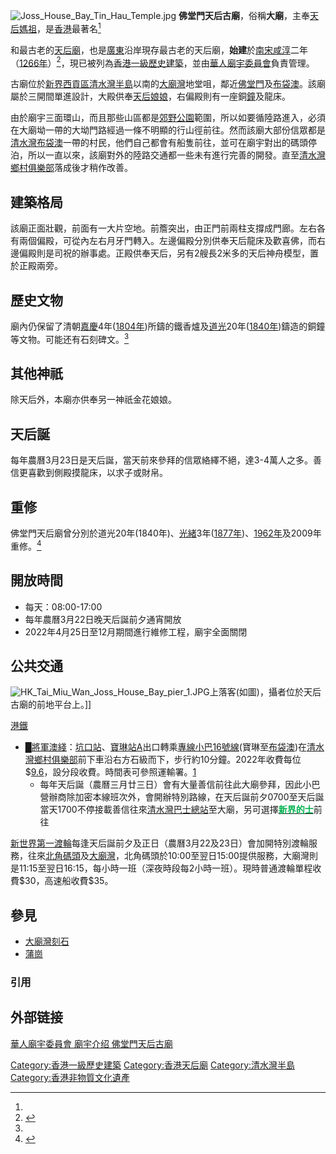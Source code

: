 {{coord|22|16|13.9728|N|114|17|23.8848|E|region:HK_type:isle|display=title}}
[[File:Joss_House_Bay_Tin_Hau_Temple.jpg|thumb]]
'''佛堂門天后古廟'''，俗稱'''大廟'''，主奉[[媽祖|天后]][[媽祖|媽祖]]，是[[香港|香港]]最著名<ref name=百載鑪峰1982/11/12>{{Cite web |url=http://app4.rthk.hk/special/rthkmemory/details/hk-footprints/102 |title=《百載鑪峰》1982年第十一集·民間信仰 |accessdate=2017-07-28 |archive-date=2017-07-28 |archive-url=https://web.archive.org/web/20170728091541/http://app4.rthk.hk/special/rthkmemory/details/hk-footprints/102 |dead-url=no }}</ref>和最古老的[[天后廟|天后廟]]，也是[[廣東|廣東]]沿岸現存最古老的天后廟，'''始建'''於[[南宋|南宋]][[咸淳|咸淳]]二年（[[1266年|1266年]]）<ref name=新安縣志>{{Cite web |url=https://zh.wikipedia.org/w/index.php?title=%E6%9D%B1%E9%BE%8D%E6%B4%B2%E7%82%AE%E5%8F%B0&oldid=35180004 |title=「佛堂門在鯉魚門之東南……其北曰北佛堂，其南曰南佛堂，兩邊皆有天后古廟。北廟創於宋，石刻碑文數行，字如碗大，歲久漫滅，內咸淳二年四字尚可識。廟右曰碇齒灣…… 《新安縣志》．卷之四．山水略 |accessdate=2017-07-22 |archive-date=2017-05-27 |archive-url=https://web.archive.org/web/20170527234129/https://zh.wikipedia.org/w/index.php?title=%E6%9D%B1%E9%BE%8D%E6%B4%B2%E7%82%AE%E5%8F%B0&oldid=35180004 |dead-url=no }}</ref>，現已被列為[[香港一級歷史建築|香港一級歷史建築]]，並由[[華人廟宇委員會|華人廟宇委員會]]負責管理。

古廟位於[[新界|新界]][[西貢區|西貢區]][[清水灣半島|清水灣半島]]以南的[[大廟灣|大廟灣]]地堂咀，鄰近[[佛堂門|佛堂門]]及[[布袋澳|布袋澳]]。該廟屬於三開間單進設計，大殿供奉[[天后娘娘|天后娘娘]]，右偏殿則有一座銅[[鐘|鐘]]及龍床。

由於廟宇三面環山，而且那些山區都是[[郊野公園|郊野公園]]範圍，所以如要循陸路進入，必須在大廟坳一帶的大坳門路經過一條不明顯的行山徑前往。然而該廟大部份信眾都是[[清水灣|清水灣]][[布袋澳|布袋澳]]一帶的村民，他們自己都會有船隻前往，並可在廟宇對出的碼頭停泊，所以一直以來，該廟對外的陸路交通都一些未有進行完善的開發。直至[[清水灣鄉村俱樂部|清水灣鄉村俱樂部]]落成後才稍作改善。

==建築格局== 
該廟正面壯觀，前面有一大片空地。前簷突出，由正門前兩柱支撐成門廊。左右各有兩個偏殿，可從內左右月牙門轉入。左邊偏殿分別供奉天后龍床及歡喜佛，而右邊偏殿則是司祝的辦事處。正殿供奉天后，另有2艘長2米多的天后神舟模型，置於正殿兩旁。 
  
==歷史文物==
廟內仍保留了清朝[[嘉慶|嘉慶]]4年([[1804年|1804年]])所鑄的鐵香爐及[[道光|道光]]20年([[1840年|1840年]])鑄造的銅鐘等文物。可能还有{{fact|现已不存的}}石刻碑文。<ref name=新安縣志 />{{dubious||}}

==其他神祇 ==
除天后外，本廟亦供奉另一神祇金花娘娘。  
  
==天后誕==
每年農曆3月23日是天后誕，當天前來參拜的信眾絡繹不絕，達3-4萬人之多。善信更喜歡到側殿摸龍床，以求子或財帛。 
  
==重修==
佛堂門天后廟曾分別於道光20年(1840年)、[[光緒|光緒]]3年([[1877年|1877年]])、[[1962年|1962年]]及2009年重修。<ref>{{Cite web |url=http://www.ctc.org.hk/b5/directcontrol/temple20.asp |title=華人廟宇委員會 廟宇介绍 佛堂門天后古廟 |accessdate=2019-12-05 |archive-date=2020-04-28 |archive-url=https://web.archive.org/web/20200428170835/http://www.ctc.org.hk/b5/directcontrol/temple20.asp |dead-url=no }}</ref>

==開放時間==
*每天：08:00-17:00
*每年農曆3月22日晚天后誕前夕通宵開放
*2022年4月25日至12月期間進行維修工程，廟宇全面關閉

==公共交通==

[[File:HK_Tai_Miu_Wan_Joss_House_Bay_pier_1.JPG|thumb]]上落客(如圖)，攝者位於天后古廟的前地平台上。]]
;[[港鐵|港鐵]]
*<span style="color:{{將軍澳綫色彩}}">█</span>[[將軍澳綫|將軍澳綫]]：[[坑口站_(香港)|坑口站]]、[[寶琳站|寶琳站]]A出口轉乘[[新界區專線小巴16線|專線小巴16號線]](寶琳至[[布袋澳|布袋澳]])在[[清水灣鄉村俱樂部|清水灣鄉村俱樂部]]前下車沿右方石級而下，步行約10分鐘。2022年收費每位$[https://h2-app-rr.hkemobility.gov.hk/ris_page/get_gmb_detail.php?route_id=2006641&lang=TC 9.6]，設分段收費。時間表可參照運輸署。[https://h2-app-rr.hkemobility.gov.hk/ris_page/get_gmb_detail.php?route_id=2006641&lang=TC]
**每年天后誕（農曆三月廿三日）會有大量善信前往此大廟參拜，因此小巴營辦商除加密本線班次外，會開辦特別路線，在天后誕前夕0700至天后誕當天1700不停接載善信往來[[清水灣巴士總站|清水灣巴士總站]]至大廟，另可選擇[[香港的士|'''<span style="color: #00B14F;">新界的士</span>''']]前往

[[新世界第一渡輪|新世界第一渡輪]]每逢天后誕前夕及正日（農曆3月22及23日）會加開特別渡輪服務，往來[[北角碼頭|北角碼頭]]及[[大廟灣|大廟灣]]，北角碼頭於10:00至翌日15:00提供服務，大廟灣則是11:15至翌日16:15，每小時一班（深夜時段每2小時一班）。現時普通渡輪單程收費$30，高速船收費$35。

==參見==
*[[大廟灣刻石|大廟灣刻石]]<!---在佛堂門天后廟后面的山坡上。道路梯级的尽头即为刻石之处？？？？--->
*[[蒲崗|蒲崗]]

===引用===
<references/>

==外部链接==
[http://www.ctc.org.hk/b5/directcontrol/temple20.asp 華人廟宇委員會 廟宇介绍 佛堂門天后古廟] {{Wayback|url=http://www.ctc.org.hk/b5/directcontrol/temple20.asp |date=20200428170835 }}

{{香港一級歷史建築}}

[[Category:香港一級歷史建築|Category:香港一級歷史建築]]
[[Category:香港天后廟|Category:香港天后廟]]
[[Category:清水灣半島|Category:清水灣半島]]
[[Category:香港非物質文化遺產|Category:香港非物質文化遺產]]